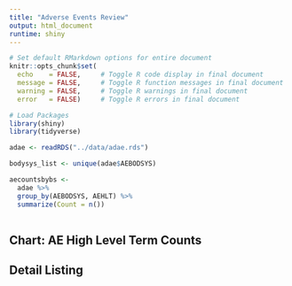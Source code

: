 ---
title: "Adverse Events Review"
output: html_document
runtime: shiny
---

```{r setup, include=FALSE}


# Set default RMarkdown options for entire document
knitr::opts_chunk$set(
  echo    = FALSE,     # Toggle R code display in final document
  message = FALSE,     # Toggle R function messages in final document
  warning = FALSE,     # Toggle R warnings in final document
  error   = FALSE)     # Toggle R errors in final document

# Load Packages
library(shiny)
library(tidyverse)

adae <- readRDS("../data/adae.rds")

bodysys_list <- unique(adae$AEBODSYS)

aecountsbybs <-
  adae %>% 
  group_by(AEBODSYS, AEHLT) %>% 
  summarize(Count = n())
 
```

## Chart: AE High Level Term Counts

 

## Detail Listing

